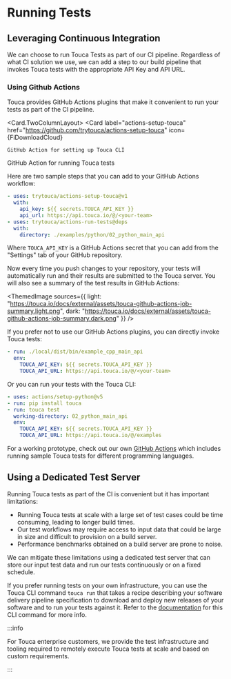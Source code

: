 
# Running Tests

## Leveraging Continuous Integration

We can choose to run Touca Tests as part of our CI pipeline. Regardless of what
CI solution we use, we can add a step to our build pipeline that invokes Touca
tests with the appropriate API Key and API URL.

### Using Github Actions

Touca provides GitHub Actions plugins that make it convenient to run your tests
as part of the CI pipeline.

<Card.TwoColumnLayout>
  <Card
    label="actions-setup-touca"
    href="https://github.com/trytouca/actions-setup-touca"
    icon={FiDownloadCloud}
  >
    GitHub Action for setting up Touca CLI
  </Card>
  <Card
    label="actions-run-tests"
    href="https://github.com/trytouca/actions-run-tests"
    icon={FiTerminal}
  >
    GitHub Action for running Touca tests
  </Card>
</Card.TwoColumnLayout>

Here are two sample steps that you can add to your GitHub Actions workflow:

```yaml
- uses: trytouca/actions-setup-touca@v1
  with:
    api_key: ${{ secrets.TOUCA_API_KEY }}
    api_url: https://api.touca.io/@/<your-team>
- uses: trytouca/actions-run-tests@deps
  with:
    directory: ./examples/python/02_python_main_api
```

Where `TOUCA_API_KEY` is a GitHub Actions secret that you can add from the
"Settings" tab of your GitHub repository.

Now every time you push changes to your repository, your tests will
automatically run and their results are submitted to the Touca server. You will
also see a summary of the test results in GitHub Actions:

<ThemedImage
  sources={{
    light:
      "https://touca.io/docs/external/assets/touca-github-actions-job-summary.light.png",
    dark: "https://touca.io/docs/external/assets/touca-github-actions-job-summary.dark.png"
  }}
/>

If you prefer not to use our GitHub Actions plugins, you can directly invoke
Touca tests:

```yaml
- run: ./local/dist/bin/example_cpp_main_api
  env:
    TOUCA_API_KEY: ${{ secrets.TOUCA_API_KEY }}
    TOUCA_API_URL: https://api.touca.io/@/<your-team>
```

Or you can run your tests with the Touca CLI:

```yaml
- uses: actions/setup-python@v5
- run: pip install touca
- run: touca test
  working-directory: 02_python_main_api
  env:
    TOUCA_API_KEY: ${{ secrets.TOUCA_API_KEY }}
    TOUCA_API_URL: https://api.touca.io/@/examples
```

For a working prototype, check out our own
[GitHub Actions](https://github.com/trytouca/trytouca/blob/main/.github/workflows/build.yml#L683-L692)
which includes running sample Touca tests for different programming languages.

## Using a Dedicated Test Server

Running Touca tests as part of the CI is convenient but it has important
limitations:

- Running Touca tests at scale with a large set of test cases could be time
  consuming, leading to longer build times.
- Our test workflows may require access to input data that could be large in
  size and difficult to provision on a build server.
- Performance benchmarks obtained on a build server are prone to noise.

We can mitigate these limitations using a dedicated test server that can store
our input test data and run our tests continuously or on a fixed schedule.

If you prefer running tests on your own infrastructure, you can use the Touca
CLI command `touca run` that takes a recipe describing your software delivery
pipeline specification to download and deploy new releases of your software and
to run your tests against it. Refer to the
[documentation](/cli/test/#running-tests-on-a-test-machine) for this CLI command
for more info.

:::info

For Touca enterprise customers, we provide the test infrastructure and tooling
required to remotely execute Touca tests at scale and based on custom
requirements.

:::
